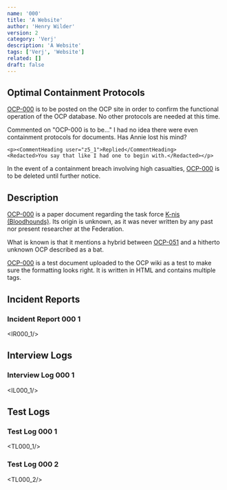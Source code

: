 ```yaml
---
name: '000'
title: 'A Website'
author: 'Henry Wilder'
version: 2
category: 'Verj'
description: 'A Website'
tags: ['Verj', 'Website']
related: []
draft: false
---
```


## Optimal Containment Protocols

[OCP-000](ocp/000) is to be posted on the OCP site in order to confirm the functional operation of the OCP database. No other protocols are needed at this time.

<Comment>
    <CommentHeading user="drLastname">Commented on "OCP-000 is to be..."</CommentHeading>
    I had no idea there were even containment protocols for documents. Has <Blurred>Annie</Blurred> lost his mind?

    <p><CommentHeading user="z5_1">Replied</CommentHeading>
    <Redacted>You say that like I had one to begin with.</Redacted></p>
</Comment>

In the event of a containment breach involving <Blurred>high casualties</Blurred>, [OCP-000](ocp/000) is to be <Redacted>deleted until further notice</Redacted>.

## Description

[OCP-000](ocp/000) is a <Blurred>paper document regarding the task force [K-nis (Bloodhounds)](mtf/k-nis).</Blurred> Its origin is unknown, as it was never written by any past nor present researcher at the Federation.

What is known is that it mentions <Blurred>a hybrid between [OCP-051](ocp/051) and a hitherto unknown OCP described as a bat.</Blurred>

[OCP-000](ocp/000) is a test document uploaded to the OCP wiki as a test to make sure the formatting looks right.
It is written in <Redacted>HTML</Redacted> and contains multiple tags.

## Incident Reports
### Incident Report 000 1
<IR000_1/>

## Interview Logs
### Interview Log 000 1
<IL000_1/>

## Test Logs
### Test Log 000 1
<TL000_1/>
### Test Log 000 2
<TL000_2/>
